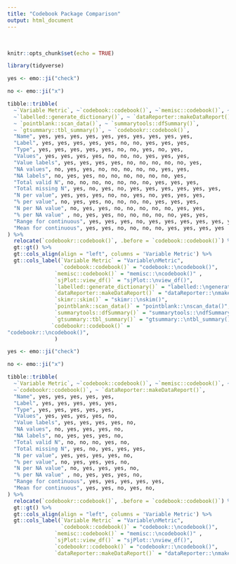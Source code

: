 ---
title: "Codebook Package Comparison"
output: html_document
---

<br>

```{r setup, include=FALSE}
knitr::opts_chunk$set(echo = TRUE)

library(tidyverse)

```

```{r, echo = FALSE}

yes <- emo::ji("check")

no <- emo::ji("x")

tibble::tribble(
  ~`Variable Metric`, ~`codebook::codebook()`, ~`memisc::codebook()`, ~`sjPlot::view_df()`,
  ~`labelled::generate_dictionary()`, ~ `dataReporter::makeDataReport()`, ~ `skimr::skim()`, 
  ~ `pointblank::scan_data()`, ~ `summarytools::dfSummary()`, 
  ~ `gtsummary::tbl_summary()`, ~ `codebookr::codebook()`,
  "Name", yes, yes, yes, yes, yes, yes, yes, yes, yes, yes,
  "Label", yes, yes, yes, yes, yes, no, no, yes, yes, yes,
  "Type", yes, yes, yes, yes, yes, no, no, yes, no, yes,
  "Values", yes, yes, yes, yes, no, no, no, yes, yes, yes,
  "Value labels", yes, yes, yes, yes, no, no, no, no, no, yes,
  "NA values", no, yes, yes, no, no, no, no, no, yes, yes,
  "NA labels", no, yes, yes, no, no, no, no, no, no, yes,
  "Total valid N", no, no, no, no, no, no, no, yes, yes, yes,
  "Total missing N", yes, no, yes, no, yes, yes, yes, yes, yes, yes,
  "N per value", yes, yes, yes, no, no, yes, no, yes, yes, yes,
  "% per value", no, yes, yes, no, no, no, no, yes, yes, yes,
  "N per NA value", no, yes, yes, no, no, no, no, no, yes, yes,
  "% per NA value" , no, yes, yes, no, no, no, no, no, yes, yes,
  "Range for continuous", yes, yes, yes, no, yes, yes, yes, yes, yes, yes,
  "Mean for continuous", yes, yes, no, no, no, no, yes, yes, yes, yes
) %>% 
  relocate(`codebookr::codebook()`, .before = `codebook::codebook()`) %>%
  gt::gt() %>%
  gt::cols_align(align = "left", columns = 'Variable Metric') %>%
  gt::cols_label(`Variable Metric` = "Variable\nMetric", 
                 `codebook::codebook()` = "codebook::\ncodebook()",
               `memisc::codebook()` = "memisc::\ncodebook()" , 
               `sjPlot::view_df()` = "sjPlot::\nview_df()", 
               `labelled::generate_dictionary()` = "labelled::\ngenerate_dictionary()",
               `dataReporter::makeDataReport()` = "dataReporter::\nmakeDataReport()",
               `skimr::skim()` = "skimr::\nskim()", 
               `pointblank::scan_data()` = "pointblank::\nscan_data()", 
               `summarytools::dfSummary()` = "summarytools::\ndfSummary()", 
               `gtsummary::tbl_summary()` = "gtsummary::\ntbl_summary()",
              `codebookr::codebook()` =
"codebookr::\ncodebook()", 
               )

```


```{r,eval = FALSE, include=FALSE, echo = FALSE}

yes <- emo::ji("check")

no <- emo::ji("x")

tibble::tribble(
  ~`Variable Metric`, ~`codebook::codebook()`, ~`memisc::codebook()`, ~`sjPlot::view_df()`,
  ~`codebookr::codebook()`, ~ `dataReporter::makeDataReport()`,
  "Name", yes, yes, yes, yes, yes,
  "Label", yes, yes, yes, yes, yes, 
  "Type", yes, yes, yes, yes, yes,
  "Values", yes, yes, yes, yes, no,
  "Value labels", yes, yes, yes, yes, no,
  "NA values", no, yes, yes, yes, no,
  "NA labels", no, yes, yes, yes, no,
  "Total valid N", no, no, no, yes, no,
  "Total missing N", yes, no, yes, yes, yes,
  "N per value", yes, yes, yes, yes, no,
  "% per value", no, yes, yes, yes, no,
  "N per NA value", no, yes, yes, yes, no,
  "% per NA value" , no, yes, yes, yes, no,
  "Range for continuous", yes, yes, yes, yes, yes,
  "Mean for continuous", yes, yes, no, yes, no,
) %>% 
  relocate(`codebookr::codebook()`, .before = `codebook::codebook()`) %>%
  gt::gt() %>%
  gt::cols_align(align = "left", columns = 'Variable Metric') %>%
  gt::cols_label(`Variable Metric` = "Variable\nMetric", 
                 `codebook::codebook()` = "codebook::\ncodebook()",
               `memisc::codebook()` = "memisc::\ncodebook()" , 
               `sjPlot::view_df()` = "sjPlot::\nview_df()", 
               `codebookr::codebook()` = "codebookr::\ncodebook()",
               `dataReporter::makeDataReport()` = "dataReporter::\nmakeDataReport()")

```
